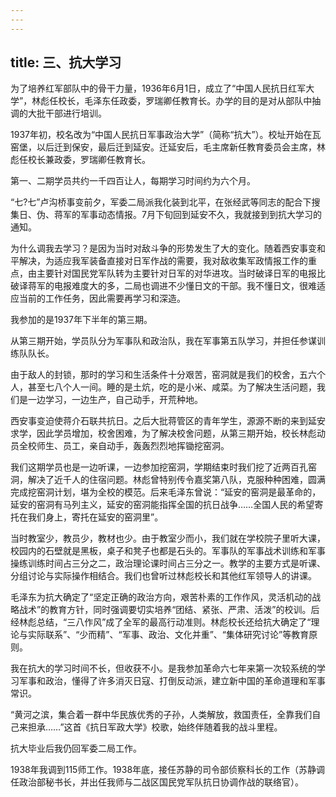 ```yaml
---
---
---
```

title: 三、抗大学习
---




为了培养红军部队中的骨干力量，1936年6月1日，成立了“中国人民抗日红军大学”，林彪任校长，毛泽东任政委，罗瑞卿任教育长。办学的目的是对从部队中抽调的大批干部进行培训。

1937年初，校名改为“中国人民抗日军事政治大学”（简称“抗大”）。校址开始在瓦窑堡，以后迁到保安，最后迁到延安。迁延安后，毛主席新任教育委员会主席，林彪任校长兼政委，罗瑞卿任教育长。

第一、二期学员共约一千四百让人，每期学习时间约为六个月。

“七?七”卢沟桥事变前夕，军委二局派我化装到北平，在张经武等同志的配合下搜集日、伪、蒋军的军事动态情报。7月下旬回到延安不久，我就接到到抗大学习的通知。

为什么调我去学习？是因为当时对敌斗争的形势发生了大的变化。随着西安事变和平解决，为适应我军装备直接对日军作战的需要，我对敌收集军政情报工作的重点，由主要针对国民党军队转为主要针对日军的对华进攻。当时破译日军的电报比破译蒋军的电报难度大的多，二局也调进不少懂日文的干部。我不懂日文，很难适应当前的工作任务，因此需要再学习和深造。

我参加的是1937年下半年的第三期。

从第三期开始，学员队分为军事队和政治队，我在军事第五队学习，并担任参谋训练队队长。

由于敌人的封锁，那时的学习和生活条件十分艰苦，窑洞就是我们的校舍，五六个人，甚至七八个人一间。睡的是土炕，吃的是小米、咸菜。为了解决生活问题，我们是一边学习，一边生产，自己动手，开荒种地。

西安事变迫使蒋介石联共抗日。之后大批蒋管区的青年学生，源源不断的来到延安求学，因此学员增加，校舍困难，为了解决校舍问题，从第三期开始，校长林彪动员全校师生、员工，亲自动手，轰轰烈烈地挥锄挖窑洞。

我们这期学员也是一边听课，一边参加挖窑洞，学期结束时我们挖了近两百孔窑洞，解决了近千人的住宿问题。林彪曾特别传令嘉奖第八队，克服种种困难，圆满完成挖窑洞计划，堪为全校的模范。后来毛泽东曾说：“延安的窑洞是最革命的，延安的窑洞有马列主义，延安的窑洞能指挥全国的抗日战争……全国人民的希望寄托在我们身上，寄托在延安的窑洞里”。

当时教室少，教员少，教材也少。由于教室少而小，我们就在学校院子里听大课，校园内的石壁就是黑板，桌子和凳子也都是石头的。军事队的军事战术训练和军事操练训练时间占三分之二，政治理论课时间占三分之一。教学的主要方式是听课、分组讨论与实际操作相结合。我们也曾听过林彪校长和其他红军领导人的讲课。

毛泽东为抗大确定了“坚定正确的政治方向，艰苦朴素的工作作风，灵活机动的战略战术”的教育方针，同时强调要切实培养“团结、紧张、严肃、活泼”的校训。后经林彪总结，“三八作风”成了全军的最高行动准则。林彪校长还给抗大确定了“理论与实际联系”、“少而精”、“军事、政治、文化并重”、“集体研究讨论”等教育原则。

我在抗大的学习时间不长，但收获不小。是我参加革命六七年来第一次较系统的学习军事和政治，懂得了许多消灭日寇、打倒反动派，建立新中国的革命道理和军事常识。

“黄河之滨，集合着一群中华民族优秀的子孙，人类解放，救国责任，全靠我们自己来担承……”这首《抗日军政大学》校歌，始终伴随着我的战斗里程。

抗大毕业后我仍回军委二局工作。

1938年我调到115师工作。1938年底，接任苏静的司令部侦察科长的工作（苏静调任政治部秘书长，并出任我师与二战区国民党军队抗日协调作战的联络官）。